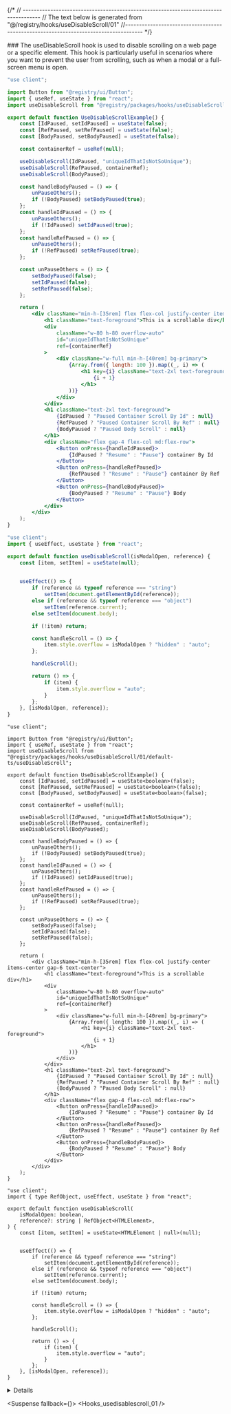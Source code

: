 
{/*
// ------------------------------------------------------------------------------------
    //	The text below is generated from "@/registry/hooks/useDisableScroll/01"
//------------------------------------------------------------------------------------
*/}

<Wrapper>
<Title>useDisableScroll</Title>
### The useDisableScroll hook is used to disable scrolling on a web page or a specific element. This hook is particularly useful in scenarios where you want to prevent the user from scrolling, such as when a modal or a full-screen menu is open.

<CodeBlock>

```default|js|example.jsx
"use client";

import Button from "@registry/ui/Button";
import { useRef, useState } from "react";
import useDisableScroll from "@registry/packages/hooks/useDisableScroll/01/default-js/useDisableScroll";

export default function UseDisableScrollExample() {
	const [IdPaused, setIdPaused] = useState(false);
	const [RefPaused, setRefPaused] = useState(false);
	const [BodyPaused, setBodyPaused] = useState(false);

	const containerRef = useRef(null);

	useDisableScroll(IdPaused, "uniqueIdThatIsNotSoUnique");
	useDisableScroll(RefPaused, containerRef);
	useDisableScroll(BodyPaused);

	const handleBodyPaused = () => {
		unPauseOthers();
		if (!BodyPaused) setBodyPaused(true);
	};
	const handleIdPaused = () => {
		unPauseOthers();
		if (!IdPaused) setIdPaused(true);
	};
	const handleRefPaused = () => {
		unPauseOthers();
		if (!RefPaused) setRefPaused(true);
	};

	const unPauseOthers = () => {
		setBodyPaused(false);
		setIdPaused(false);
		setRefPaused(false);
	};

	return (
		<div className="min-h-[35rem] flex flex-col justify-center items-center gap-6 text-center">
			<h1 className="text-foreground">This is a scrollable div</h1>
			<div
				className="w-80 h-80 overflow-auto"
				id="uniqueIdThatIsNotSoUnique"
				ref={containerRef}
			>
				<div className="w-full min-h-[40rem] bg-primary">
					{Array.from({ length: 100 }).map((_, i) => (
						<h1 key={i} className="text-2xl text-foreground">
							{i + 1}
						</h1>
					))}
				</div>
			</div>
			<h1 className="text-2xl text-foreground">
				{IdPaused ? "Paused Container Scroll By Id" : null}
				{RefPaused ? "Paused Container Scroll By Ref" : null}
				{BodyPaused ? "Paused Body Scroll" : null}
			</h1>
			<div className="flex gap-4 flex-col md:flex-row">
				<Button onPress={handleIdPaused}>
					{IdPaused ? "Resume" : "Pause"} container By Id
				</Button>
				<Button onPress={handleRefPaused}>
					{RefPaused ? "Resume" : "Pause"} container By Ref
				</Button>
				<Button onPress={handleBodyPaused}>
					{BodyPaused ? "Resume" : "Pause"} Body
				</Button>
			</div>
		</div>
	);
}

```

```default|js|useDisableScroll.jsx
"use client";
import { useEffect, useState } from "react";

export default function useDisableScroll(isModalOpen, reference) {
	const [item, setItem] = useState(null);

	
	useEffect(() => {
		if (reference && typeof reference === "string")
			setItem(document.getElementById(reference));
		else if (reference && typeof reference === "object")
			setItem(reference.current);
		else setItem(document.body);

		if (!item) return;

		const handleScroll = () => {
			item.style.overflow = isModalOpen ? "hidden" : "auto";
		};

		handleScroll();

		return () => {
			if (item) {
				item.style.overflow = "auto";
			}
		};
	}, [isModalOpen, reference]);
}

```

```default|ts|example.tsx
"use client";

import Button from "@registry/ui/Button";
import { useRef, useState } from "react";
import useDisableScroll from "@registry/packages/hooks/useDisableScroll/01/default-ts/useDisableScroll";

export default function UseDisableScrollExample() {
	const [IdPaused, setIdPaused] = useState<boolean>(false);
	const [RefPaused, setRefPaused] = useState<boolean>(false);
	const [BodyPaused, setBodyPaused] = useState<boolean>(false);

	const containerRef = useRef(null);

	useDisableScroll(IdPaused, "uniqueIdThatIsNotSoUnique");
	useDisableScroll(RefPaused, containerRef);
	useDisableScroll(BodyPaused);

	const handleBodyPaused = () => {
		unPauseOthers();
		if (!BodyPaused) setBodyPaused(true);
	};
	const handleIdPaused = () => {
		unPauseOthers();
		if (!IdPaused) setIdPaused(true);
	};
	const handleRefPaused = () => {
		unPauseOthers();
		if (!RefPaused) setRefPaused(true);
	};

	const unPauseOthers = () => {
		setBodyPaused(false);
		setIdPaused(false);
		setRefPaused(false);
	};

	return (
		<div className="min-h-[35rem] flex flex-col justify-center items-center gap-6 text-center">
			<h1 className="text-foreground">This is a scrollable div</h1>
			<div
				className="w-80 h-80 overflow-auto"
				id="uniqueIdThatIsNotSoUnique"
				ref={containerRef}
			>
				<div className="w-full min-h-[40rem] bg-primary">
					{Array.from({ length: 100 }).map((_, i) => (
						<h1 key={i} className="text-2xl text-foreground">
							{i + 1}
						</h1>
					))}
				</div>
			</div>
			<h1 className="text-2xl text-foreground">
				{IdPaused ? "Paused Container Scroll By Id" : null}
				{RefPaused ? "Paused Container Scroll By Ref" : null}
				{BodyPaused ? "Paused Body Scroll" : null}
			</h1>
			<div className="flex gap-4 flex-col md:flex-row">
				<Button onPress={handleIdPaused}>
					{IdPaused ? "Resume" : "Pause"} container By Id
				</Button>
				<Button onPress={handleRefPaused}>
					{RefPaused ? "Resume" : "Pause"} container By Ref
				</Button>
				<Button onPress={handleBodyPaused}>
					{BodyPaused ? "Resume" : "Pause"} Body
				</Button>
			</div>
		</div>
	);
}

```

```default|ts|useDisableScroll.tsx
"use client";
import { type RefObject, useEffect, useState } from "react";

export default function useDisableScroll(
	isModalOpen: boolean,
	reference?: string | RefObject<HTMLElement>,
) {
	const [item, setItem] = useState<HTMLElement | null>(null);

	
	useEffect(() => {
		if (reference && typeof reference === "string")
			setItem(document.getElementById(reference));
		else if (reference && typeof reference === "object")
			setItem(reference.current);
		else setItem(document.body);

		if (!item) return;

		const handleScroll = () => {
			item.style.overflow = isModalOpen ? "hidden" : "auto";
		};

		handleScroll();

		return () => {
			if (item) {
				item.style.overflow = "auto";
			}
		};
	}, [isModalOpen, reference]);
}

```

</CodeBlock>
<Details>


## Parameters

| Name        | Type                               | Default         | Description                                                                                                                                                                   |
| ----------- | ---------------------------------- | --------------- | ----------------------------------------------------------------------------------------------------------------------------------------------------------------------------- |
| isModalOpen | `boolean`                          | -               | A flag indicating whether the modal is open, which determines if scrolling should be disabled on the target element.                                                          |
| reference   | `string \| RefObject<HTMLElement>` | `document.body` | An optional reference to the HTML element to apply scroll behavior. Can be an element ID as a string or a React ref object. If not provided, defaults to the `document.body`. |

### Additional Information

The `useDisableScroll` hook is designed to manage the scrolling behavior of a specified HTML element when a modal or other overlay component is open. When `isModalOpen` is `true`, scrolling is disabled on the target element by setting its `overflow` style to `"hidden"`. When `isModalOpen` is `false`, scrolling is enabled by setting `overflow` back to `"auto"`.

- **Element Selection**: The target element for disabling scroll can be specified through the `reference` parameter. This can either be:
  - A `string` representing the element's ID.
  - A `RefObject` pointing to the desired element.
  - If no reference is provided, the default target is `document.body`.

</Details>

<Suspense fallback={<Skeleton className="h-60 rounded-lg" />}>
<Display>
<Hooks_usedisablescroll_01 />
</Display>
</Suspense>

</Wrapper>
